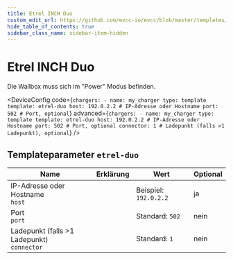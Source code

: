 ```yaml
---
title: Etrel INCH Duo
custom_edit_url: https://github.com/evcc-io/evcc/blob/master/templates/definition/charger/etrel-duo.yaml
hide_table_of_contents: true
sidebar_class_name: sidebar-item-hidden
---
```



# Etrel INCH Duo

<div className="device-detail-container">
  <div className="device-detail-content">
    <DeviceFeatures features="mA,sponsorship" />

Die Wallbox muss sich im "Power" Modus befinden.


<DeviceConfig code={`chargers:
    - name: my_charger
      type: template
      template: etrel-duo
      host: 192.0.2.2 # IP-Adresse oder Hostname
      port: 502 # Port, optional`} advanced={`chargers:
    - name: my_charger
      type: template
      template: etrel-duo
      host: 192.0.2.2 # IP-Adresse oder Hostname
      port: 502 # Port, optional
      connector: 1 # Ladepunkt (falls >1 Ladepunkt), optional`} />
  </div>
  <div className="device-detail-icon">
    <evcc-icon
      type="charger"
      name="etrel-inch-duo"
      size="400px"
      alt="Etrel INCH Duo"
      className="device-detail-icon-img"
    ></evcc-icon>
  </div>
</div>

## Templateparameter `etrel-duo`

| Name | Erklärung | Wert | Optional |
|-----------|-----------|------|----------|
| IP-Adresse oder Hostname<br/>`host` |  | Beispiel: `192.0.2.2` | ja |
| Port<br/>`port` |  | Standard: `502` | nein |
| Ladepunkt (falls >1 Ladepunkt)<br/>`connector` |  | Standard: `1` | nein |

<SponsorshipRequired />

